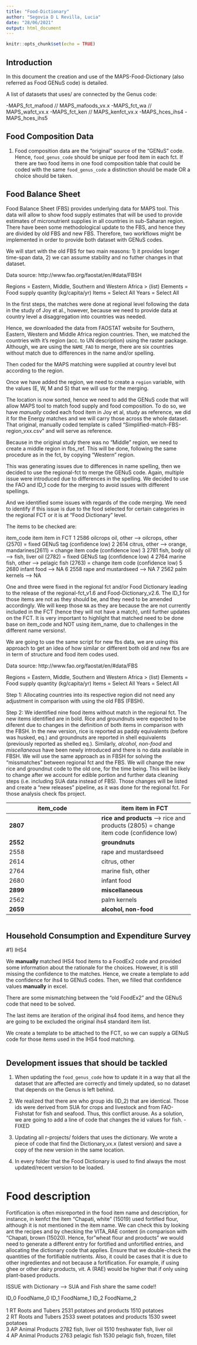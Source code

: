 ```yaml
---
title: "Food-Dictionary"
author: "Segovia D L Revilla, Lucia"
date: "28/06/2021"
output: html_document
---
```


```r
knitr::opts_chunk$set(echo = TRUE)
```
## Introduction

In this document the creation and use of the MAPS-Food-Dictionary (also referred as Food GENuS code) is detailed. 

A list of datasets that uses/ are connected by the Genus code:

-MAPS_fct_mafood // MAPS_mafoods_vx.x
-MAPS_fct_wa  // MAPS_wafct_vx.x
-MAPS_fct_ken // MAPS_kenfct_vx.x
-MAPS_hces_ihs4
-MAPS_hces_ihs5


## Food Composition Data

1) Food composition data are the "original" source of the "GENuS" code. Hence, `food_genus_code` should be unique per food item in each fct. If there are two food items in one food composition table that could be coded with the same `food_genus_code` a distinction should be made OR a choice should be taken. 


## Food Balance Sheet

Food Balance Sheet (FBS) provides underlying data for MAPS tool. This data will allow to show food supply estimates that will be used to provide estimates of micronutrient supplies in all countries in sub-Saharan region. There have been some methodological update to the FBS, and hence they are divided by old FBS and new FBS. Therefore, two workflows might be implemented in order to provide both dataset with GENuS codes. 

We will start with the old FBS for two main reasons: 1) it provides longer time-span data, 2) we can assume stability and no futher changes in that dataset. 

Data source: http://www.fao.org/faostat/en/#data/FBSH

Regions = Eastern, Middle, Southern and Western Africa > (list)
Elements = Food supply quantity (kg/capita/yr)
Items = Select All
Years = Select All

In the first steps, the matches were done at regional level following the data in the study of Joy et al., however, because we need to provide data at country level a disaggregation into countries was needed. 

Hence, we downloaded the data from FAOSTAT website for Southern, Eastern, Western and Middle Africa region countries. Then, we matched the countries with it's region (acc. to UN description) using the raster package. Although, we are using the `NAME_FAO` to merge, there are six countries without match due to differences in the name and/or spelling. 

Then coded for the MAPS matching were supplied at country level but according to the region. 

Once we have added the region, we need to create a `region` variable, with the values (E, W, M and S) that we will use for the merging.

The location is now sorted, hence we need to add the GENuS code that will allow MAPS tool to match food supply and food composition. To do so, we have *manually* coded each food item in Joy et al, study as reference, we did it for the Energy matches and we will carry those across the whole dataset. That original, manually coded template is called "Simplified-match-FBS-region_vxx.csv" and will serve as reference. 

Because in the original study there was no "Middle" region, we need to create a middle region in fbs_ref. This will be done, following the same procedure as in the fct, by copying "Western" region. 

This was generating issues due to differences in name spelling, then we decided to use the regional-fct to merge the GENuS code. Again, multiple issue were introduced due to differences in the spelling. We decided to use the FAO and ID_1 code for the merging to avoid issues with different spellings.

And we identified some issues with regards of the code merging. We need to identify if this issue is due to the food selected for certain categories in the regional FCT or it is at "Food Dictionary" level. 

The items to be checked are:

item_code                 item       item in FCT
1      2586  oilcrops oil, other --> oilcrops, other (2570) = fixed GENuS tag (confidence low)
2      2614        citrus, other --> orange, mandarines(2611) = change item code (confidence low)
3      2781       fish, body oil --> fish, liver oil (2782) = fixed GENuS tag (confidence low)
4      2764   marine fish, other --> pelagic fish (2763)  = change item code (confidence low)
5      2680          infant food --> NA 
6      2558 rape and mustardseed --> NA 
7      2562         palm kernels --> NA


One and three were fixed in the regional fct and/or Food Dictionary leading to the release of the regional-fct_v1.6 and Food-Dictionary_v2.6. The ID_1 for those items are not as they should be, and they need to be amended accordingly. We will keep those `NA` as they are because the are not currently included in the FCT (hence they will not have a match), until further updates on the FCT. It is very important to highlight that matched need to be done base on item_code and NOT using item_name, due to challenges in the different name versions!.

We are going to use the same script for new fbs data, we are using this approach to get an idea of how similar or different both old and new fbs are in term of structure and food item codes used. 


Data source: http://www.fao.org/faostat/en/#data/FBS

Regions = Eastern, Middle, Southern and Western Africa > (list)
Elements = Food supply quantity (kg/capita/yr)
Items = Select All
Years = Select All

Step 1: Allocating countries into its respective region did not need any adjustment in comparison with using the old FBS (FBSH). 

Step 2: We identified nine food items without match in the regional fct. The new items identified are in bold. Rice and groundnuts were expected to be diferent due to changes in the definition of both items in comparison with the FBSH. In the new version, rice is reported as paddy equivalents (before was husked, eq.) and groundnuts are reported in shell equivalents (previously reported as shelled eq.). Similarly, *alcohol, non-food* and *miscellaneous* have been newly introduced and there is no data available in FBSH. We will use the same approach as in FBSH for solving the "missmatches" between regional fct and the FBS. We will change the new rice and groundnut code to the old one, for the time being. This will be likely to change after we account for edible portion and further data cleaning steps (i.e. including SUA data instead of FBS). Those changes will be listed and create a "new releases" pipeline, as it was done for the regional fct. For those analysis check fbs project. 

|item_code| item               item in FCT
|-|-|
|**2807**|  **rice and products** --> rice and products (2805)  = change item code (confidence low)
|**2552**| **groundnuts**|        --> groundnuts (shelled eq) and products (2556)  = change item code (confidence low)
|2558| rape and mustardseed|      --> NA
|2614| citrus, other|             --> orange, mandarines(2611) = change item code (confidence low) 
|2764|  marine fish, other|       --> pelagic fish (2763)  = change item code (confidence low)
|2680| infant food|               --> NA
|**2899**| **miscellaneous**|     --> NA
|2562| palm kernels|              --> NA
|**2659**| **alcohol, non-food**| --> NA






```r


```

## Household Consumption and Expenditure Survey

#1) IHS4

We **manually** matched IHS4 food items to a FoodEx2 code and provided some information about the rationale for the choices. However, it is still missing the confidence to the matches. Hence, we create a template to add the confidence for ihs4 to GENuS codes. Then, we filled that confidence values **manually** in excel. 

There are some mismatching between the "old FoodEx2" and the GENuS code that need to be solved.

The last items are iteration of the original ihs4 food items, and hence they are going to be excluded the original ihs4 standard item list. 

We create a template to be attached to the FCT, so we can supply a GENuS code for those items used in the IHS4 food matching. 



```r


```


## Development issues that should be tackled 

1) When updating the `food_genus_code` how to update it in a way that all the dataset that are affected are correctly and timely updated, so no dataset that depends on the Genus is left behind. 

2) We realized that there are who group ids (ID_2) that are identical. Those ids were derived from SUA for crops and livestock and from FAO-Fishstat for fish and seafood. Thus, this conflict arouse. As a solution, we are going to add a line of code that changes the id values for fish. - FIXED

3) Updating all r-projects/ folders that uses the dictionary. We wrote a piece of code that find the Dictionary_vx.x (latest version) and save a copy of the new version in the same location. 

4) In every folder that the Food Dictionary is used to find always the most updated/recent version to be loaded. 



```r


```

# Food description

Fortification is often misreported in the food item name and description, for instance, in kenfct the item "Chapati, white" (15019) used fortified flour, although it is not mentioned in the item name. We can check this by looking ant the recipes and by checking the VITA_RAE content (in comparison with "Chapati, brown (15020). Hence, for "wheat flour and products" we would need to generate a different entry for fortified and unfortified entries, and allocating the dictionary code that applies. Ensure that we double-check the quantities of the fortifiable nutrients. Also, it could be cases that it is due to other ingredientes and not because a fortification. For example, if using ghee or other dairy products, vit. A (RAE) would be higher that if only using plant-based products. 


ISSUE with Dictionary --> SUA and Fish share the same code!!

 ID_0  FoodName_0        ID_1 FoodName_1                  ID_2  FoodName_2                  
  <chr> <chr>            <dbl> <chr>                       <chr> <chr>                       
1 RT    Roots and Tubers  2531 potatoes and products       1510  potatoes                    
2 RT    Roots and Tubers  2533 sweet potatoes and products 1530  sweet potatoes              
3 AP    Animal Products   2782 fish, liver oil             1510  freshwater fish, liver oil  
4 AP    Animal Products   2763 pelagic fish                1530  pelagic fish, frozen, fillet

